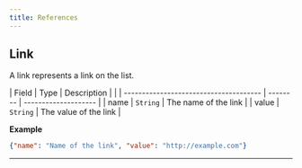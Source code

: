 ```yaml
---
title: References
---
```



## Link

A link represents a link on the list.

| Field                                  | Type     | Description           |                                                                                                                                    |
| -------------------------------------- | -------- | --------------------  |
| name                                   | `String` | The name of the link  |
| value                                  | `String` | The value of the link |

**Example**

```json
{"name": "Name of the link", "value": "http://example.com"}
```

---